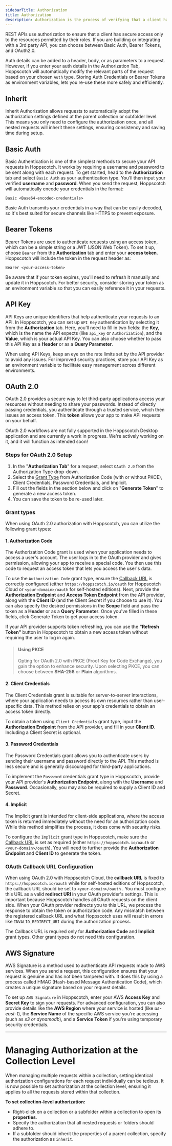 ```yaml
---
sidebarTitle: Authorization
title: Authorization
description: Authorization is the process of verifying that a client has permission to access a resource.
---
```


REST APIs use authorization to ensure that a client has secure access only to the resources permitted by their roles. If you are building or integrating with a 3rd party API, you can choose between Basic Auth, Bearer Tokens, and OAuth2.0.

Auth details can be added to a header, body, or as parameters to a request. However, if you enter your auth details in the Authorization Tab, Hoppscotch will automatically modify the relevant parts of the request based on your chosen `Auth` type. Storing Auth Credentials or Bearer Tokens as environment variables, lets you re-use these more safely and efficiently.

## Inherit

Inherit Authorization allows requests to automatically adopt the authorization settings defined at the parent collection or subfolder level. This means you only need to configure the authorization once, and all nested requests will inherit these settings, ensuring consistency and saving time during setup.

## Basic Auth

Basic Authentication is one of the simplest methods to secure your API requests in Hoppscotch. It works by requiring a username and password to be sent along with each request. To get started, head to the **Authorization** tab and select `Basic Auth` as your authentication type. You’ll then input your verified **username** and **password**. When you send the request, Hoppscotch will automatically encode your credentials in the format: 

```
Basic <Base64-encoded-credentials>
```

<Tip> Basic Auth transmits your credentials in a way that can be easily decoded, so it's best suited for secure channels like HTTPS to prevent exposure.</Tip>

## Bearer Tokens

Bearer Tokens are used to authenticate requests using an access token, which can be a simple string or a JWT (JSON Web Token). To set it up, choose `Bearer` from the **Authorization** tab and enter your **access token**. Hoppscotch will include the token in the request header as:

```
Bearer <your-access-token>
```

<Info>Be aware that if your token expires, you'll need to refresh it manually and update it in Hoppscotch. For better security, consider storing your token as an environment variable so that you can easily reference it in your requests.</Info>

## API Key
API Keys are unique identifiers that help authenticate your requests to an API. In Hoppscotch, you can set up `API Key` authentication by selecting it from the **Authorization** tab. Here, you’ll need to fill in two fields: the **Key**, which is the name the API expects (like `api_key` or `Authorization`), and the **Value**, which is your actual API Key. You can also choose whether to pass this API Key as a **Header** or as a **Query Parameter**.

<Tip>When using API Keys, keep an eye on the rate limits set by the API provider to avoid any issues. For improved security practices, store your API Key as an environment variable to facilitate easy management across different environments.</Tip>

## OAuth 2.0

OAuth 2.0 provides a secure way to let third-party applications access your resources without needing to share your passwords. Instead of directly passing credentials, you authenticate through a trusted service, which then issues an access token. This **token** allows your app to make API requests on your behalf.

<Warning> OAuth 2.0 workflows are not fully supported in the Hoppscotch Desktop application and are currently a work in progress. We're actively working on it, and it will function as intended soon!</Warning>

### Steps for OAuth 2.0 Setup

1. In the "**Authorization Tab**" for a request, select `OAuth 2.0` from the Authorization Type drop-down.
2. Select the [Grant Type](/documentation/features/authorization#grant-types) from Authorization Code (with or without PKCE), Client Credentials, Password Credentials, and Implicit.
3. Fill out the fields in the section below and click on "**Generate Token**" to generate a new access token.
4. You can save the token to be re-used later.

### Grant types

When using OAuth 2.0 authorization with Hoppscotch, you can utilize the following grant types:


#### 1. Authorization Code

The Authorization Code grant is used when your application needs to access a user's account. The user logs in to the OAuth provider and gives permission, allowing your app to receive a special code. You then use this code to request an access token that lets you access the user's data.

To use the `Authorization Code` grant type, ensure the [Callback URL](#oauth-callback-url-configuration) is correctly configured (either `https://hoppscotch.io/oauth` for Hoppscotch Cloud or `<your-domain>/oauth` for self-hosted editions). Next, provide the **Authorization Endpoint** and **Access Token Endpoint** from the API provider, along with the **Client ID** (and the Client Secret if you choose to use it). You can also specify the desired permissions in the **Scope** field and pass the token as a **Header** or as a **Query Parameter**. Once you've filled in these fields, click Generate Token to get your access token.

<Tip> If your API provider supports token refreshing, you can use the **"Refresh Token"** button in Hoppscotch to obtain a new access token without requiring the user to log in again.</Tip>

> #### Using PKCE
> 
> Opting for OAuth 2.0 with PKCE (Proof Key for Code Exchange), you gain the option to enhance security. Upon selecting PKCE, you can choose between **SHA-256** or **Plain** algorithms.

#### 2. Client Credentials

The Client Credentials grant is suitable for server-to-server interactions, where your application needs to access its own resources rather than user-specific data. This method relies on your app's credentials to obtain an access token directly.

To obtain a token using `Client Credentials` grant type, input the **Authorization Endpoint** from the API provider, and fill in your **Client ID**. Including a Client Secret is optional.

#### 3. Password Credentials

The Password Credentials grant allows you to authenticate users by sending their username and password directly to the API. This method is less secure and is generally discouraged for third-party applications.

To implement the `Password` credentials grant type in Hoppscotch, provide your API provider's **Authorization Endpoint**, along with the **Username** and **Password**. Occasionally, you may also be required to supply a Client ID and Secret.

#### 4. Implicit

The Implicit grant is intended for client-side applications, where the access token is returned immediately without the need for an authorization code. While this method simplifies the process, it does come with security risks.

To configure the `Implicit` grant type in Hoppscotch, make sure the [Callback URL](#oauth-callback-url-configuration) is set as required (either `https://hoppscotch.io/oauth` or `<your-domain>/oauth`).  You will need to further provide the **Authorization Endpoint** and **Client ID** to generate the token.

### <Icon icon="check" iconType="solid" /> OAuth Callback URL Configuration
When using OAuth 2.0 with Hoppscotch Cloud, the **callback URL** is fixed to `https://hoppscotch.io/oauth` while for self-hosted editions of Hoppscotch, the callback URL should be set to `<your-domain>/oauth` . You must configure this URL as a valid **redirect URI** in your OAuth provider's settings. This is important because Hoppscotch handles all OAuth requests on the client side. When your OAuth provider redirects you to this URL, we process the response to obtain the token or authorization code. Any mismatch between the registered callback URL and what Hoppscotch uses will result in errors like `INVALID_REDIRECT_URI` during the authorization process.

<Note> The Callback URL is required only for **Authorization Code** and **Implicit** grant types. Other grant types do not need this configuration. </Note>

## AWS Signature

AWS Signature is a method used to authenticate API requests made to AWS services. When you send a request, this configuration ensures that your request is genuine and has not been tampered with. It does this by using a process called HMAC (Hash-based Message Authentication Code), which creates a unique signature based on your request details.

To set up `AWS Signature` in Hoppscotch, enter your AWS **Access Key** and **Secret Key** to sign your requests. For advanced configuration, you can also provide details like the **AWS Region** where your service is hosted (like _us-east-1_), the **Service Name** of the specific AWS service you're accessing (such as _s3 or dynamodb_), and a **Service Token** if you're using temporary security credentials.

---

# Managing Authorization at the Collection Level
When managing multiple requests within a collection, setting identical authorization configurations for each request individually can be tedious. It is now possible to set authorization at the collection level, ensuring it applies to all the requests stored within that collection.

**To set collection-level authorization:**

- Right-click on a collection or a subfolder within a collection to open its **properties**.
- Specify the authorization that all nested requests or folders should adhere to.
- If a subfolder should inherit the properties of a parent collection, specify the authorization as `inherit`.